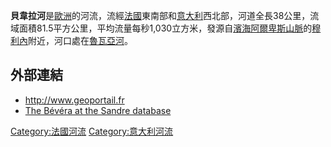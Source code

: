 {{coord|43|49|19|N|7|35|3|E|name=Roya-Bévéra|display=title}}

'''貝韋拉河'''是[[歐洲|歐洲]]的河流，流經[[法國|法國]]東南部和[[意大利|意大利]]西北部，河道全長38公里，流域面積81.5平方公里，平均流量每秒1,030立方米，發源自[[濱海阿爾卑斯山脈|濱海阿爾卑斯山脈]]的[[穆利內_(濱海阿爾卑斯省)|穆利內]]附近，河口處在[[魯瓦亞河|魯瓦亞河]]。

==外部連結==
*http://www.geoportail.fr {{Wayback|url=http://www.geoportail.fr/ |date=20101215171356 }}
*[http://sandre.eaufrance.fr/app/chainage/courdo/htm/Y6630500.php?cg=Y6630500 The Bévéra at the Sandre database] {{Wayback|url=http://sandre.eaufrance.fr/app/chainage/courdo/htm/Y6630500.php?cg=Y6630500 |date=20101115192740 }}

{{France-geo-stub}}
{{Italy-geo-stub}}
[[Category:法國河流|Category:法國河流]]
[[Category:意大利河流|Category:意大利河流]]